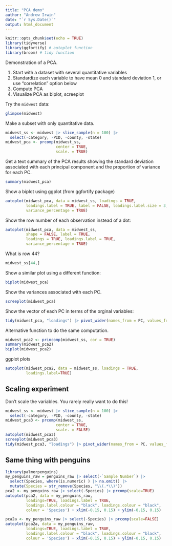 ```yaml
---
title: "PCA demo"
author: "Andrew Irwin"
date: "`r Sys.Date()`"
output: html_document
---
```


```r
knitr::opts_chunk$set(echo = TRUE)
library(tidyverse)
library(ggfortify) # autoplot function
library(broom) # tidy function
```


Demonstration of a PCA.

1. Start with a dataset with several quantitative variables
2. Standardize each variable to have mean 0 and standard deviation 1, or use "correlation" option below
3. Compute PCA
4. Visualize PCA as biplot, screeplot

Try the `midwest` data:

```r
glimpse(midwest)
```

Make a subset with only quantitative data.

```r
midwest_ss <- midwest |> slice_sample(n = 100) |>
  select(-category, -PID, -county, -state)
midwest_pca <- prcomp(midwest_ss, 
                      center = TRUE,
                      scale. = TRUE)
```


Get a text summary of the PCA results showing the standard deviation associated with each principal component and the proportion of variance for each PC.

```r
summary(midwest_pca)
```


Show a biplot using ggplot (from ggfortify package)

```r
autoplot(midwest_pca, data = midwest_ss, loadings = TRUE, 
         loadings.label = TRUE, label = FALSE, loadings.label.size = 3,
         variance_percentage = TRUE)
```

Show the row number of each observation instead of a dot:

```r
autoplot(midwest_pca, data = midwest_ss, 
         shape = FALSE, label = TRUE,
         loadings = TRUE, loadings.label = TRUE, 
         variance_percentage = TRUE)
```

What is row 44?

```r
midwest_ss[44,]

```

Show a similar plot using a different function:

```r
biplot(midwest_pca)
```

Show the variances associated with each PC.

```r
screeplot(midwest_pca)
```

Show the vector of each PC in terms of the orginal variables:

```r
tidy(midwest_pca, "loadings") |> pivot_wider(names_from = PC, values_from = value, names_prefix = "PC ")
```

Alternative function to do the same computation.

```r
midwest_pca2 <- princomp(midwest_ss, cor = TRUE)
summary(midwest_pca2)
biplot(midwest_pca2)
```

ggplot plots

```r
autoplot(midwest_pca2, data = midwest_ss, loadings = TRUE,
         loadings.label=TRUE)

```

## Scaling experiment

Don't scale the variables. You rarely really want to do this!

```r
midwest_ss <- midwest |> slice_sample(n = 100) |>
  select(-category, -PID, -county, -state)
midwest_pca3 <- prcomp(midwest_ss, 
                      center = TRUE,
                      scale. = FALSE)
autoplot(midwest_pca3)
screeplot(midwest_pca3)
tidy(midwest_pca3, "loadings") |> pivot_wider(names_from = PC, values_from = value, names_prefix = "PC ")

```


## Same thing with penguins

```r
library(palmerpenguins)
my_penguins_raw = penguins_raw |> select(-`Sample Number`) |>
  select(Species, where(is.numeric) ) |> na.omit() |>
  mutate(Species = str_remove(Species, "\\(.*\\)"))
pca2 <- my_penguins_raw |> select(-Species) |> prcomp(scale=TRUE)
autoplot(pca2, data = my_penguins_raw, 
         loadings=TRUE, loadings.label = TRUE,
         loadings.label.colour = "black", loadings.colour = "black",
         colour = 'Species') + xlim(-0.15, 0.15) + ylim(-0.15, 0.15)
```


```r
pca2a <- my_penguins_raw |> select(-Species) |> prcomp(scale=FALSE)
autoplot(pca2a, data = my_penguins_raw, 
         loadings=TRUE, loadings.label = TRUE,
         loadings.label.colour = "black", loadings.colour = "black",
         colour = 'Species') + xlim(-0.15, 0.15) + ylim(-0.15, 0.15)
```
